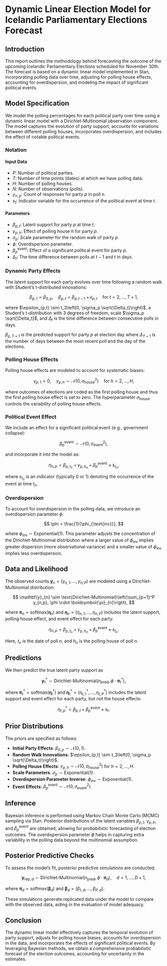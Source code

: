 # Dynamic Linear Election Model for Icelandic Parliamentary Elections Forecast

## Introduction

This report outlines the methodology behind forecasting the outcome of the upcoming Icelandic Parliamentary Elections scheduled for November 30th. The forecast is based on a dynamic linear model implemented in Stan, incorporating polling data over time, adjusting for polling house effects, accounting for overdispersion, and modeling the impact of significant political events.

## Model Specification

We model the polling percentages for each political party over time using a dynamic linear model with a Dirichlet-Multinomial observation component. The model captures the evolution of party support, accounts for variations between different polling houses, incorporates overdispersion, and includes the effect of notable political events.

### Notation

#### Input Data

- $P$: Number of political parties.
- $T$: Number of time points (dates) at which we have polling data.
- $H$: Number of polling houses.
- $N$: Number of observations (polls).
- $y_{n,p}$: Count of responses for party $p$ in poll $n$.
- $s_t$: Indicator variable for the occurrence of the political event at time $t$.

#### Parameters

- $\beta_{p,t}$: Latent support for party $p$ at time $t$.
- $\gamma_{p,h}$: Effect of polling house $h$ for party $p$.
- $\sigma_p$: Scale parameter for the random walk of party $p$.
- $\phi$: Overdispersion parameter.
- $\beta^{\text{event}}_p$: Effect of a significant political event for party $p$.
- $\Delta_t$: The time difference between polls at $t-1$ and $t$ in days.

### Dynamic Party Effects

The latent support for each party evolves over time following a random walk with Student's t-distributed innovations:

$$
\beta_{p,1} = \beta_{0,p}, \quad \beta_{p,t} = \beta_{p,t-1} + \epsilon_{p,t} \quad \text{for } t = 2, \dots, T+1,
$$

where $\epsilon_{p,t} \sim t_3\left(0, \sigma_p \sqrt{\Delta_t}\right)$, a Student's t-distribution with 3 degrees of freedom, scale $\sigma_p \sqrt{\Delta_t}$, and $\Delta_t$ is the time difference between consecutive polls in days.

$\beta_{p, T + 1}$ is the predicted support for party $p$ at election day where $\Delta_{T+1}$ is the number of days between the most recent poll and the day of the elections.

### Polling House Effects

Polling house effects are modeled to account for systematic biases:

$$
\gamma_{p,1} = 0, \quad \gamma_{p,h} \sim \mathcal{N}\left(0, \sigma_{\text{house}}^2\right) \quad \text{for } h = 2, \dots, H,
$$

where outcomes of elections are coded as the first polling house and thus the first polling house effect is set to zero. The hyperparameter $\sigma_{\text{house}}$ controls the variability of polling house effects.

### Political Event Effect

We include an effect for a significant political event (e.g., government collapse):

$$
\beta^{\text{event}}_p \sim \mathcal{N}\left(0, \sigma_{\text{event}}^2\right),
$$

and incorporate it into the model as:

$$
\eta_{n,p} = \beta_{p, t_n} + \gamma_{p, h_n} + \beta^{\text{event}}_p \times s_{t_n},
$$

where $s_{t_n}$ is an indicator (typically 0 or 1) denoting the occurrence of the event at time $t_n$.

### Overdispersion

To account for overdispersion in the polling data, we introduce an overdispersion parameter $\phi$:

$$
\phi = \frac{1}{\phi_{\text{inv}}},
$$

where $\phi_{\text{inv}} \sim \text{Exponential}(1)$. This parameter adjusts the concentration of the Dirichlet-Multinomial distribution where a larger value of $\phi_{\text{inv}}$ implies greater dispersion (more observational variance) and a smaller value of $\phi_{\text{inv}}$ implies less overdispersion.

## Data and Likelihood

The observed counts $\mathbf{y}_{n} = \left(y_{n,1}, \dots, y_{n,P}\right)$ are modeled using a Dirichlet-Multinomial distribution:

$$
\mathbf{y}_{n} \sim \text{Dirichlet-Multinomial}\left(\sum_{p=1}^P y_{n,p}, \phi \cdot \boldsymbol{\pi}_{n}\right),
$$

where $\boldsymbol{\pi}_{n} = \text{softmax}\left(\boldsymbol{\eta}_{n}\right)$ and $\boldsymbol{\eta}_{n} = \left(\eta_{n,1}, \dots, \eta_{n,P}\right)$ includes the latent support, polling house effect, and event effect for each party:

$$
\eta_{n,p} = \beta_{p, t_n} + \gamma_{p, h_n} + \beta^{\text{event}}_p \times s_{t_n}.
$$

Here, $t_n$ is the date of poll $n$, and $h_n$ is the polling house of poll $n$.

## Predictions

We then predict the true latent party support as

$$
\mathbf{y}^*_{t} \sim \text{Dirichlet-Multinomial}\left(n_{\text{pred}}, \phi \cdot \boldsymbol{\pi}^*_{t}\right),
$$

where $\boldsymbol{\pi}^*_{t} = \text{softmax}\left(\boldsymbol{\eta}^*_{t}\right)$ and $\boldsymbol{\eta}^*_{t} = \left(\eta_{t,1}^*, \dots, \eta_{t,P}^*\right)$ includes the latent support and event effect for each party, but not the house effects: 

$$
\eta_{t,p}^* = \beta_{p, t} + \beta^{\text{event}}_p \times s_{t}.
$$

## Prior Distributions

The priors are specified as follows:

- **Initial Party Effects**: $\beta_{0,p} \sim \mathcal{N}(0, 1)$.
- **Random Walk Innovations**: $\epsilon_{p,t} \sim t_3\left(0, \sigma_p \sqrt{\Delta_t}\right)$.
- **Polling House Effects**: $\gamma_{p,h} \sim \mathcal{N}\left(0, \sigma_{\text{house}}^2\right)$ for $h = 2, \dots, H$.
- **Scale Parameters**: $\sigma_p \sim \text{Exponential}(1)$.
- **Overdispersion Parameter Inverse**: $\phi_{\text{inv}} \sim \text{Exponential}(1)$.
- **Event Effects**: $\beta^{\text{event}}_p \sim \mathcal{N}\left(0, \sigma_{\text{event}}^2\right)$.

## Inference

Bayesian inference is performed using Markov Chain Monte Carlo (MCMC) sampling via Stan. Posterior distributions of the latent variables $\beta_{p,t}$, $\gamma_{p,h}$, and $\beta^{\text{event}}_p$ are obtained, allowing for probabilistic forecasting of election outcomes. The overdispersion parameter $\phi$ helps in capturing extra variability in the polling data beyond the multinomial assumption.

## Posterior Predictive Checks

To assess the model's fit, posterior predictive simulations are conducted:

$$
\mathbf{y}_{\text{rep}, d} \sim \text{Dirichlet-Multinomial}\left(n_{\text{pred}}, \phi \cdot \boldsymbol{\pi}_{d}\right), \quad d = 1, \dots, D+1,
$$

where $\boldsymbol{\pi}_{d} = \text{softmax}\left(\boldsymbol{\beta}_{d}\right)$ and $\boldsymbol{\beta}_{d} = \left(\beta_{1,d}, \dots, \beta_{P,d}\right)$.

These simulations generate replicated data under the model to compare with the observed data, aiding in the evaluation of model adequacy.

## Conclusion

The dynamic linear model effectively captures the temporal evolution of party support, adjusts for polling house biases, accounts for overdispersion in the data, and incorporates the effects of significant political events. By leveraging Bayesian methods, we obtain a comprehensive probabilistic forecast of the election outcomes, accounting for uncertainty in the estimates.

